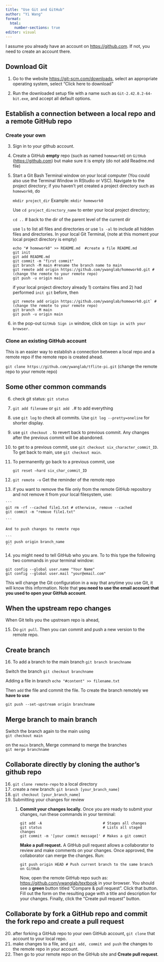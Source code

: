 ```yaml
---
title: "Use Git and GitHub"
author: "Yi Wang"
format: 
  html:
    number-sections: true
editor: visual
---
```


I assume you already have an account on <https://github.com>. If not, you need to create an account there.

## Download Git

1.  Go to the website <https://git-scm.com/downloads>, select an appropriate operating system, select "Click here to download"

2.  Run the downloaded setup file with a name such as `Git-2.42.0.2-64-bit.exe`, and accept all default options.

## Establish a connection between a local repo and a remote GitHub repo

### Create your own

3.  Sign in to your github account.

4.  Create a GitHub **empty** repo (such as named `homework0`) on `GitHub` (<https://github.com>) but make sure it is empty (do not add Readme.md file)

5.  Start a Git Bash Terminal window on your local computer (You could also use the Terminal Window in RStudio or VSC). Navigate to the project directory; if you haven't yet created a project directory such as `homework0`, do

    `mkdir project_dir` Example: `mkdir homework0`

    Use `cd project_directory_name` to enter your local project directory;

    `cd ..` \# back to the dir of the parent level of the current dir

    use `ls` to list all files and directories or use `ls -al` to include all hidden files and directories. In your local Git Terminal, (note at this moment your local project directory is empty)

    ```         
    echo "# homework0" >> README.md  #create a file README.md
    git init
    git add README.md
    git commit -m "first commit"
    git branch -M main #rename the branch name to main
    git remote add origin https://github.com/ywanglab/homework0.git #(change the remote to your remote repo)
    git push -u origin main
    ```

    if your local project directory already 1) contains files and 2) had performed `init git` before, then

    ```         
    git remote add origin https://github.com/ywanglab/homework0.git` #(change the remote to your remote repo)
    git branch -M main
    git push -u origin main
    ```

6.  in the pop-out `GitHub Sign in` window, click on `Sign in with your browser`.

### Clone an existing GitHub account

This is an easier way to establish a connection between a local repo and a remote repo if the remote repo is created ahead.

`git clone https://github.com/ywanglab/tflite-pi.git` (change the remote repo to your remote repo)

## Some other common commands

6.  check git status: `git status`

7.  `git add filename` or `git add .`\# to add everything

8.  use `git log` to check all commits. Use `git log --pretty=oneline` for shorter display.

9.  use `git checkout .` to revert back to previous commit. Any changes after the previous commit will be abandoned.

10. to get to a previous commit, use `git checkout six_character_commit_ID`. To get back to main, use `git checkout main`.

11. To permanently go back to a previous commit, use

    `git reset –hard six_char_commit_ID`

12. `git remote -v` Get the reminder of the remote repo

13. if you want to remove the file only from the remote GitHub repository and not remove it from your local filesystem, use:

````         
```         
git rm -rf --cached file1.txt # otherwise, remove --cached
git commit -m "remove file1.txt" 

```

And to push changes to remote repo

```         
git push origin branch_name
```
````

14. you might need to tell GitHub who you are. To to this type the following two commands in your terminal window:

```         
git config --global user.name "Your Name" 
git config --global user.mail "your@email.com"
```

This will change the Git configuration in a way that anytime you use Git, it will know this information. Note that **you need to use the email account that you used to open your GitHub account**.

## When the upstream repo changes

When Git tells you the upstream repo is ahead,

15. Do `git pull`. Then you can commit and push a new version to the remote repo.

## Create branch

16. To add a branch to the main branch `git branch branchname`

Switch the branch `git checkout branchname`

Adding a file in branch `echo "#content" >> filename.txt`

Then `add` the file and commit the file. To create the branch remotely we **have to use**

`git push --set-upstream origin branchname`

## Merge branch to main branch

Switch the branch again to the main using\
`git checkout main`

on the `main` branch, Merge command to merge the branches\
`git merge branchname`

## Collaborate directly by cloning the author's github repo

16. `git clone remote-repo` to a local directory
17. create a new branch: `git branch [your_branch_name]`
18. `git checkout [your_branch_name]`
19. Submitting your changes for review
    1.  **Commit your changes locally.** Once you are ready to submit your changes, run these commands in your terminal:

        ```         
        git add -A                            # Stages all changes 
        git status                            # Lists all staged changes 
        git commit -m '[your commit message]' # Makes a git commit
        ```

        **Make a pull request.** A GitHub pull request allows a collaborator to review and make comments on your changes. Once approved, the collaborator can merge the changes. Run:

        ```         
        git push origin HEAD # Push current branch to the same branch on GitHub
        ```

        Now, open the remote GitHub repo such as: [https://github.com/ywanglab/textbook](https://github.com/DS-100/textbook) in your browser. You should see a **green** button titled "Compare & pull request". Click that button. Fill out the form on the resulting page with a title and description for your changes. Finally, click the "Create pull request" button.

## Collaborate by fork a GitHub repo and commit the fork repo and create a pull request

20. after forking a GitHub repo to your own GitHub account, `git clone` that account to your local repo.
21. make changes to a file, and `git add, commit and push` the changes to the remote repo in your account.
22. Then go to your remote repo on the GitHub site and **Create pull request**.
